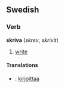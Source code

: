 ==Swedish==
===Verb===
'''skriva''' (''skrev'', ''skrivit'')
#[[write]]

====Translations====
*{{fi}}: [[kirjoittaa]]